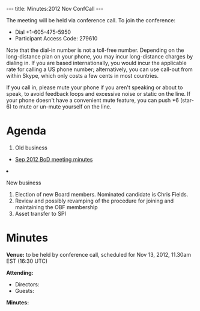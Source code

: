 ---
title: Minutes:2012 Nov ConfCall
---

The meeting will be held via conference call. To join the conference:
* Dial +1-605-475-5950
* Participant Access Code: 279610

Note that the dial-in number is not a toll-free number. Depending on the long-distance plan on your phone, you may incur long-distance charges by dialing in. If you are based internationally, you would incur the applicable rate for calling a US phone number; alternatively, you can use call-out from within Skype, which only costs a few cents in most countries.

If you call in, please mute your phone if you aren't speaking or about to speak, to avoid feedback loops and excessive noise or static on the line. If your phone doesn't have a convenient mute feature, you can push *6 (star-6) to mute or un-mute yourself on the line.

= Agenda =

<ol>
<li> Old business </li>
 <ul><li> [[Minutes:2012_Sep_ConfCall| Sep 2012 BoD meeting minutes]]</li> </ul>  
<li>New business</li>
<ol style="list-style-type:lower-roman">
 <li>Election of new Board members. Nominated candidate is Chris Fields.</li>
 <li>Review and possibly revamping of the procedure for joining and maintaining the OBF membership</li>
 <li>Asset transfer to SPI</li>
</ol>
</ol>

= Minutes =

'''Venue:''' to be held by conference call, scheduled for Nov 13, 2012, 11.30am EST (16:30 UTC) 

'''Attending:'''
* Directors: 
* Guests: 

'''Minutes:'''